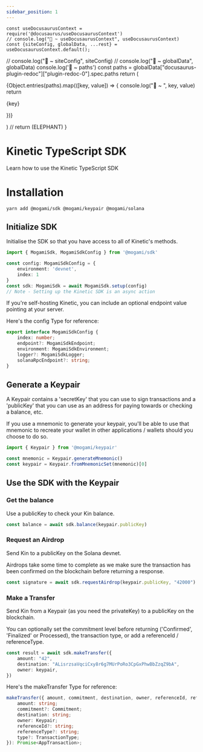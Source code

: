 ```yaml
---
sidebar_position: 1
---
```


    const useDocusaurusContext = require('@docusaurus/useDocusaurusContext')
    // console.log("🚀 ~ useDocusaurusContext", useDocusaurusContext)
    const {siteConfig, globalData, ...rest} = useDocusaurusContext.default();
//   console.log("🚀 ~ siteConfig", siteConfig)
//   console.log("🚀 ~ globalData", globalData)
  console.log('🚀 ~ paths')
  const paths = globalData["docusaurus-plugin-redoc"]["plugin-redoc-0"].spec.paths
  return (<div>
    {Object.entries(paths).map(([key, value]) => {
        console.log("🚀 ~ ", key,  value)
        return <p key={key}>{key}</p>
    })}
  </div>)
    // return (<span>ELEPHANT</span>)
}

<API />

# Kinetic TypeScript SDK

Learn how to use the Kinetic TypeScript SDK


# Installation

```shell
yarn add @mogami/sdk @mogami/keypair @mogami/solana 
```

## Initialize SDK

Initialise the SDK so that you have access to all of Kinetic's methods.
```ts
import { MogamiSdk, MogamiSdkConfig } from '@mogami/sdk'

const config: MogamiSdkConfig = {
	environment: 'devnet',
	index: 1
}
const sdk: MogamiSdk = await MogamiSdk.setup(config)
// Note - Setting up the Kinetic SDK is an async action
```
If you're self-hosting Kinetic, you can include an optional endpoint value pointing at your server.

Here's the config Type for reference: 
```ts
export interface MogamiSdkConfig {
    index: number;
    endpoint?: MogamiSdkEndpoint;
    environment: MogamiSdkEnvironment;
    logger?: MogamiSdkLogger;
    solanaRpcEndpoint?: string;
}
```

## Generate a Keypair

A Keypair contains a 'secretKey' that you can use to sign transactions and a 'publicKey' that you can use as an address for paying towards or checking a balance, etc.

If you use a mnemonic to generate your keypair, you'll be able to use that mnemonic to recreate your wallet in other applications / wallets should you choose to do so.
```ts
import { Keypair } from '@mogami/keypair'

const mnemonic = Keypair.generateMnemonic()
const keypair = Keypair.fromMnemonicSet(mnemonic)[0]
```

## Use the SDK with the Keypair

### Get the balance
Use a publicKey to check your Kin balance.

```ts
const balance = await sdk.balance(keypair.publicKey)
```

### Request an Airdrop
Send Kin to a publicKey on the Solana devnet.

Airdrops take some time to complete as we make sure the transaction has been confirmed on the blockchain before returning a response. 

```ts
const signature = await sdk.requestAirdrop(keypair.publicKey, "42000")
```

### Make a Transfer
Send Kin from a Keypair (as you need the privateKey) to a publicKey on the blockchain.

You can optionally set the commitment level before returning ('Confirmed', 'Finalized' or Processed), the transaction type, or add a referenceId / referenceType. 

```ts
const result = await sdk.makeTransfer({
  	amount: "42",
	destination: "ALisrzsaVqciCxy8r6g7MUrPoRo3CpGxPhwBbZzqZ9bA",
	owner: keypair,
})
```
Here's the makeTransfer Type for reference: 
```ts
makeTransfer({ amount, commitment, destination, owner, referenceId, referenceType, type, }: {
    amount: string;
    commitment?: Commitment;
    destination: string;
    owner: Keypair;
    referenceId?: string;
    referenceType?: string;
    type?: TransactionType;
}): Promise<AppTransaction>;
```
